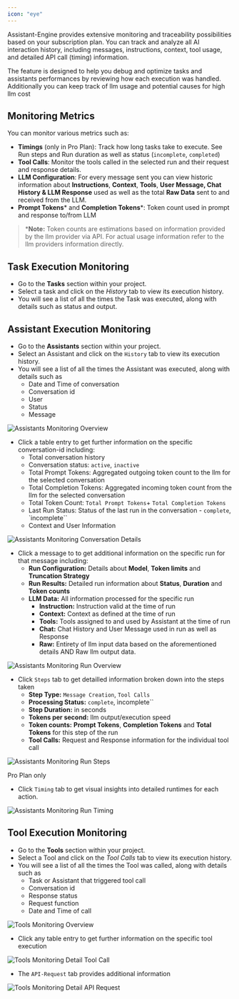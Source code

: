 ```yaml
---
icon: "eye"
---
```


Assistant-Engine provides extensive monitoring and traceability possibilities based on your subscription plan. You can track and analyze all AI interaction history, including messages, instructions, context, tool usage, and detailed API call (timing) information.

The feature is designed to help you debug and optimize tasks and assistants performances by reviewing how each execution was handled.
Additionally you can keep track of llm usage and potential causes for high llm cost 

## **Monitoring Metrics**

You can monitor various metrics such as:

- **Timings** (only in Pro Plan): Track how long tasks take to execute. See Run steps and Run duration as well as status (`incomplete`, `completed`)
- **Tool Calls**: Monitor the tools called in the selected run and their request and response details.
- **LLM Configuration**: For every message sent you can view historic information about **Instructions**, **Context**, **Tools**, **User Message, Chat History & LLM Response** used as well as the total **Raw Data** sent to and received from the LLM.
- **Prompt Tokens*** and **Completion Tokens***: Token count used in prompt and response to/from LLM

> ***Note:** Token counts are estimations based on information provided by the llm provider via API. For actual usage information refer to the llm providers information directly.  

## **Task Execution Monitoring**


- Go to the **Tasks** section within your project.
- Select a task and click on the *History* tab to view its execution history. 
- You will see a list of all the times the Task was executed, along with details such as status and output.


## **Assistant Execution Monitoring**


- Go to the **Assistants** section within your project.
- Select an Assistant and click on the `History` tab to view its execution history. 
- You will see a list of all the times the Assistant was executed, along with details such as
    - Date and Time of conversation
    - Conversation id
    - User
    - Status
    - Message


<Frame>
  <img src="images/assistant-engine-monitoring-assistants-overview.png" alt="Assistants Monitoring Overview"/>
</Frame>

- Click a table entry to get further information on the specific conversation-id including:
    - Total conversation history
    - Conversation status: `active`, `inactive`
    - Total Prompt Tokens: Aggregated outgoing token count to the llm for the selected conversation
    - Total Completion Tokens: Aggregated incoming token count from the llm for the selected conversation
    - Total Token Count: `Total Prompt Tokens`+ `Total Completion Tokens`
    - Last Run Status: Status of the last run in the conversation - `complete`, `incomplete``
    - Context and User Information 


<Frame>
  <img src="images/assistant-engine-monitoring-assistants-details.png" alt="Assistants Monitoring Conversation Details"/>
</Frame>

- Click a message to to get additional information on the specific run for that message including:
    - **Run Configuration:** Details about **Model**, **Token limits** and **Truncation Strategy**
    - **Run Results:** Detailed run information about **Status**, **Duration** and **Token counts**
    - **LLM Data:** All information processed for the specific run
        - **Instruction:** Instruction valid at the time of run
        - **Context:** Context as defined at the time of run
        - **Tools:** Tools assigned to and used by Assistant at the time of run
        - **Chat:** Chat History and User Message used in run as well as Response
        - **Raw:** Entirety of llm input data based on the aforementioned details AND Raw llm output data.
    

<Frame>
  <img src="images/assistant-engine-monitoring-assistants-run-overview.png" alt="Assistants Monitoring Run Overview"/>
</Frame>

- Click `Steps` tab to get detailled information broken down into the steps taken
    - **Step Type:** `Message Creation`, `Tool Calls`
    - **Processing Status:** `complete`, ìncomplete``
    - **Step Duration:** in seconds
    - **Tokens per second:** llm output/execution speed
    - **Token counts:** **Prompt Tokens**, **Completion Tokens** and **Total Tokens** for this step of the run
    - **Tool Calls:** Request and Response information for the individual tool call


<Frame>
  <img src="images/assistant-engine-monitoring-assistants-run-steps.png" alt="Assistants Monitoring Run Steps"/>
</Frame>


Pro Plan only

- Click `Timing` tab to get visual insights into detailed runtimes for each action.

<Frame>
  <img src="images/assistant-engine-monitoring-assistants-run-timing.png" alt="Assistants Monitoring Run Timing"/>
</Frame>



## **Tool Execution Monitoring**


- Go to the **Tools** section within your project.
- Select a Tool and click on the *Tool Calls* tab to view its execution history. 
- You will see a list of all the times the Tool was called, along with details such as
    - Task or Assistant that triggered tool call
    - Conversation id
    - Response status
    - Request function
    - Date and Time of call


<Frame>
  <img src="images/assistant-engine-monitoring-tools-overview.png" alt="Tools Monitoring Overview"/>
</Frame>

- Click any table entry to get further information on the specific tool execution

<Frame>
  <img src="images/assistant-engine-monitoring-tools-details-tool-call.png" alt="Tools Monitoring Detail Tool Call"/>
</Frame>

- The `API-Request` tab provides additional information

<Frame>
  <img src="images/assistant-engine-monitoring-tools-details-api-request.png" alt="Tools Monitoring Detail API Request"/>
</Frame>


